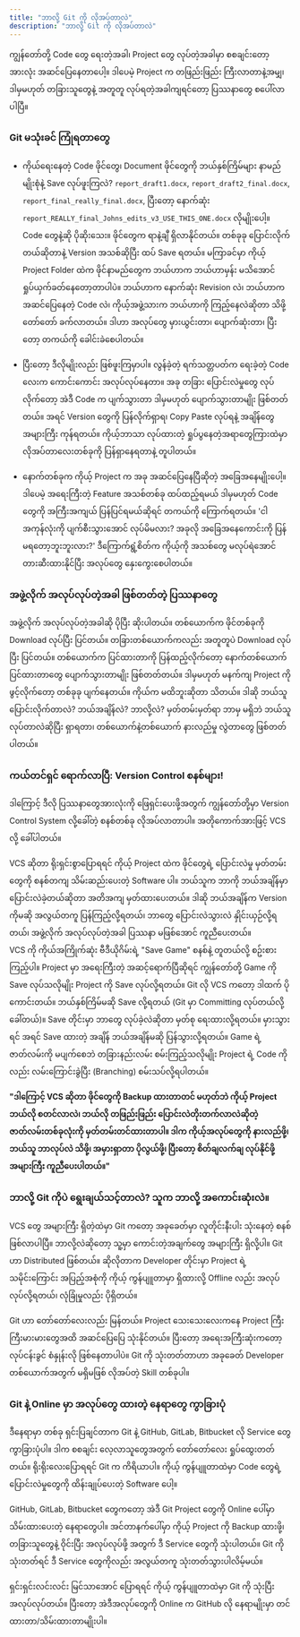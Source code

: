 ```yaml
---
title: "ဘာလို့ Git ကို လိုအပ်တာလဲ"
description: "ဘာလို့ Git ကို လိုအပ်တာလဲ"
---
```



ကျွန်တော်တို့ Code တွေ ရေးတဲ့အခါ၊ Project တွေ လုပ်တဲ့အခါမှာ စစချင်းတော့ အားလုံး အဆင်ပြေနေတာပေါ့။ ဒါပေမဲ့ Project က တဖြည်းဖြည်း ကြီးလာတာနဲ့အမျှ၊ ဒါမှမဟုတ် တခြားသူတွေနဲ့ အတူတူ လုပ်ရတဲ့အခါကျရင်တော့ ပြဿနာတွေ စပေါ်လာပါပြီ။

### Git မသုံးခင် ကြုံရတာတွေ

- ကိုယ်ရေးနေတဲ့ Code ဖိုင်တွေ၊ Document ဖိုင်တွေကို ဘယ်နှစ်ကြိမ်များ နာမည်မျိုးစုံနဲ့ Save လုပ်ဖူးကြလဲ? `report_draft1.docx`, `report_draft2_final.docx`, `report_final_really_final.docx`, ပြီးတော့ နောက်ဆုံး `report_REALLY_final_Johns_edits_v3_USE_THIS_ONE.docx` လိုမျိုးပေါ့။ Code တွေနဲ့ဆို ပိုဆိုးသေး။ ဖိုင်တွေက ရာနဲ့ချီ ရှိလာနိုင်တယ်။ တစ်ခုခု ပြောင်းလိုက်တယ်ဆိုတာနဲ့ Version အသစ်ဆိုပြီး ထပ် Save ရတယ်။ မကြာခင်မှာ ကိုယ့် Project Folder ထဲက ဖိုင်နာမည်တွေက ဘယ်ဟာက ဘယ်ဟာမှန်း မသိအောင် ရှုပ်ယှက်ခတ်နေတော့တာပါပဲ။ ဘယ်ဟာက နောက်ဆုံး Revision လဲ၊ ဘယ်ဟာက အဆင်ပြေနေတဲ့ Code လဲ၊ ကိုယ့်အဖွဲ့သားက ဘယ်ဟာကို ကြည့်နေလဲဆိုတာ သိဖို့ တော်တော် ခက်လာတယ်။ ဒါဟာ အလုပ်တွေ မှားယွင်းတာ၊ ပျောက်ဆုံးတာ၊ ပြီးတော့ တကယ်ကို ခေါင်းခဲစေပါတယ်။

<ContentImage imgSrc={confusing} altText="confusing with file names" />

- ပြီးတော့ ဒီလိုမျိုးလည်း ဖြစ်ဖူးကြမှာပါ။ လွန်ခဲ့တဲ့ ရက်သတ္တပတ်က ရေးခဲ့တဲ့ Code လေးက ကောင်းကောင်း အလုပ်လုပ်နေတာ။ အခု တခြား ပြောင်းလဲမှုတွေ လုပ်လိုက်တော့ အဲဒီ Code က ပျက်သွားတာ ဒါမှမဟုတ် ပျောက်သွားတာမျိုး ဖြစ်တတ်တယ်။ အရင် Version တွေကို ပြန်လိုက်ရှာရ၊ Copy Paste လုပ်ရနဲ့ အချိန်တွေ အများကြီး ကုန်ရတယ်။ ကိုယ့်ဘာသာ လုပ်ထားတဲ့ ရှုပ်ပွနေတဲ့အရာတွေကြားထဲမှာ လိုအပ်တာလေးတစ်ခုကို ပြန်ရှာနေရတာနဲ့ တူပါတယ်။

- နောက်တစ်ခုက ကိုယ့် Project က အခု အဆင်ပြေနေပြီဆိုတဲ့ အခြေအနေမျိုးပေါ့။ ဒါပေမဲ့ အရေးကြီးတဲ့ Feature အသစ်တစ်ခု ထပ်ထည့်ရမယ် ဒါမှမဟုတ် Code တွေကို အကြီးအကျယ် ပြန်ပြင်ရမယ်ဆိုရင် တကယ်ကို ကြောက်ရတယ်။ 'ငါ အကုန်လုံးကို ပျက်စီးသွားအောင် လုပ်မိမလား? အခုလို အခြေအနေကောင်းကို ပြန်မရတော့ဘူးဘူးလား?' ဒီကြောက်ရွံ့စိတ်က ကိုယ့်ကို အသစ်တွေ မလုပ်ရဲအောင် တားဆီးထားနိုင်ပြီး အလုပ်တွေ နှေးကွေးစေပါတယ်။

### အဖွဲ့လိုက် အလုပ်လုပ်တဲ့အခါ ဖြစ်တတ်တဲ့ ပြဿနာတွေ

အဖွဲ့လိုက် အလုပ်လုပ်တဲ့အခါဆို ပိုပြီး ဆိုးပါတယ်။ တစ်ယောက်က ဖိုင်တစ်ခုကို Download လုပ်ပြီး ပြင်တယ်။ တခြားတစ်ယောက်ကလည်း အတူတူပဲ Download လုပ်ပြီး ပြင်တယ်။ တစ်ယောက်က ပြင်ထားတာကို ပြန်ထည့်လိုက်တော့ နောက်တစ်ယောက် ပြင်ထားတာတွေ ပျောက်သွားတာမျိုး ဖြစ်တတ်တယ်။ ဒါမှမဟုတ် မနက်ကျ Project ကို ဖွင့်လိုက်တော့ တစ်ခုခု ပျက်နေတယ်။ ကိုယ်က မထိဘူးဆိုတာ သိတယ်။ ဒါဆို ဘယ်သူ ပြောင်းလိုက်တာလဲ? ဘယ်အချိန်လဲ? ဘာလို့လဲ? မှတ်တမ်းမှတ်ရာ ဘာမှ မရှိဘဲ ဘယ်သူလုပ်တာလဲဆိုပြီး ရှာရတာ၊ တစ်ယောက်နဲ့တစ်ယောက် နားလည်မှု လွဲတာတွေ ဖြစ်တတ်ပါတယ်။

### ကယ်တင်ရှင် ရောက်လာပြီ: Version Control စနစ်များ!

ဒါကြောင့် ဒီလို ပြဿနာတွေအားလုံးကို ဖြေရှင်းပေးဖို့အတွက် ကျွန်တော်တို့မှာ Version Control System လို့ခေါ်တဲ့ စနစ်တစ်ခု လိုအပ်လာတာပါ။ အတိုကောက်အားဖြင့် VCS လို့ ခေါ်ပါတယ်။

<Aside title="မှတ်ချက်">
  VCS ဆိုတာ ရိုးရှင်းစွာပြောရရင် ကိုယ့် Project ထဲက ဖိုင်တွေရဲ့ ပြောင်းလဲမှု
  မှတ်တမ်းတွေကို စနစ်တကျ သိမ်းဆည်းပေးတဲ့ Software ပါ။ ဘယ်သူက ဘာကို ဘယ်အချိန်မှာ
  ပြောင်းလဲခဲ့တယ်ဆိုတာ အတိအကျ မှတ်ထားပေးတယ်။ ဒါဆို ဘယ်အချိန်က Version ကိုမဆို
  အလွယ်တကူ ပြန်ကြည့်လို့ရတယ်၊ ဘာတွေ ပြောင်းလဲသွားလဲ နှိုင်းယှဉ်လို့ရတယ်၊
  အဖွဲ့လိုက် အလုပ်လုပ်တဲ့အခါ ပြဿနာ မဖြစ်အောင် ကူညီပေးတယ်။
</Aside>
VCS ကို ကိုယ်အကြိုက်ဆုံး ဗီဒီယိုဂိမ်းရဲ့ "Save Game" စနစ်နဲ့ တူတယ်လို့ စဥ်းစားကြည့်ပါ။
Project မှာ အရေးကြီးတဲ့ အဆင့်ရောက်ပြီဆိုရင် ကျွန်တော်တို့ Game ကို Save လုပ်သလိုမျိုး
Project ကို Save လုပ်လို့ရတယ်။ Git လို VCS ကတော့ ဒါထက် ပိုကောင်းတယ်။ ဘယ်နှစ်ကြိမ်မဆို
Save လို့ရတယ် (Git မှာ Committing လုပ်တယ်လို့ ခေါ်တယ်)။ Save တိုင်းမှာ ဘာတွေ လုပ်ခဲ့လဲဆိုတာ
မှတ်စု ရေးထားလို့ရတယ်။ မှားသွားရင် အရင် Save ထားတဲ့ အချိန် ဘယ်အချိန်မဆို ပြန်သွားလို့ရတယ်။
Game ရဲ့ ဇာတ်လမ်းကို မပျက်စေဘဲ တခြားနည်းလမ်း စမ်းကြည့်သလိုမျိုး Project ရဲ့ Code
ကိုလည်း လမ်းကြောင်းခွဲပြီး (Branching) စမ်းသပ်လို့ရပါတယ်။

**"ဒါကြောင့် VCS ဆိုတာ ဖိုင်တွေကို Backup ထားတာတင် မဟုတ်ဘဲ ကိုယ့် Project ဘယ်လို စတင်လာလဲ၊ ဘယ်လို တဖြည်းဖြည်း ပြောင်းလဲတိုးတက်လာလဲဆိုတဲ့ ဇာတ်လမ်းတစ်ခုလုံးကို မှတ်တမ်းတင်ထားတာပါ။ ဒါက ကိုယ့်အလုပ်တွေကို နားလည်ဖို့၊ ဘယ်သူ ဘာလုပ်လဲ သိဖို့၊ အမှားရှာတာ ပိုလွယ်ဖို့၊ ပြီးတော့ စိတ်ချလက်ချ လုပ်နိုင်ဖို့ အများကြီး ကူညီပေးပါတယ်။"**

### ဘာလို့ Git ကိုပဲ ရွေးချယ်သင့်တာလဲ? သူက ဘာလို့ အကောင်းဆုံးလဲ။

VCS တွေ အများကြီး ရှိတဲ့ထဲမှာ Git ကတော့ အခုခေတ်မှာ လူတိုင်းနီးပါး သုံးနေတဲ့ စနစ် ဖြစ်လာပါပြီ။ ဘာလို့လဲဆိုတော့ သူ့မှာ ကောင်းတဲ့အချက်တွေ အများကြီး ရှိလို့ပါ။ Git ဟာ Distributed ဖြစ်တယ်။ ဆိုလိုတာက Developer တိုင်းမှာ Project ရဲ့ သမိုင်းကြောင်း အပြည့်အစုံကို ကိုယ့် ကွန်ပျူတာမှာ ရှိထားလို့ Offline လည်း အလုပ်လုပ်လို့ရတယ်၊ လုံခြုံမှုလည်း ပိုရှိတယ်။

<ContentImage imgSrc={gitConnect} altText="Git connect" />

Git ဟာ တော်တော်လေးလည်း မြန်တယ်။ Project သေးသေးလေးကနေ Project ကြီးကြီးမားမားတွေအထိ အဆင်ပြေပြေ သုံးနိုင်တယ်။ ပြီးတော့ အရေးအကြီးဆုံးကတော့ လုပ်ငန်းခွင် စံနှုန်းလို ဖြစ်နေတာပါပဲ။ Git ကို သုံးတတ်တာဟာ အခုခေတ် Developer တစ်ယောက်အတွက် မရှိမဖြစ် လိုအပ်တဲ့ Skill တစ်ခုပါ။

### Git နဲ့ Online မှာ အလုပ်တွေ ထားတဲ့ နေရာတွေ ကွာခြားပုံ

ဒီနေရာမှာ တစ်ခု ရှင်းပြချင်တာက Git နဲ့ GitHub, GitLab, Bitbucket လို Service တွေ ကွာခြားပုံပါ။ ဒါက စစချင်း လေ့လာသူတွေအတွက် တော်တော်လေး ရှုပ်ထွေးတတ်တယ်။ ရိုးရိုးလေးပြောရရင် Git က ကိရိယာပါ။ ကိုယ့် ကွန်ပျူတာထဲမှာ Code တွေရဲ့ ပြောင်းလဲမှုတွေကို ထိန်းချုပ်ပေးတဲ့ Software ပေါ့။

<ContentImage imgSrc={gitAndOthers} altText="Git & GitHub" />

<Aside title="မှတ်ချက်">
  GitHub, GitLab, Bitbucket တွေကတော့ အဲဒီ Git Project တွေကို Online ပေါ်မှာ
  သိမ်းထားပေးတဲ့ နေရာတွေပါ။ အင်တာနက်ပေါ်မှာ ကိုယ့် Project ကို Backup ထားဖို့၊
  တခြားသူတွေနဲ့ ဝိုင်းပြီး အလုပ်လုပ်ဖို့ အတွက် ဒီ Service တွေကို သုံးပါတယ်။ Git
  ကို သုံးတတ်ရင် ဒီ Service တွေကိုလည်း အလွယ်တကူ သုံးတတ်သွားပါလိမ့်မယ်။
</Aside>

ရှင်းရှင်းလင်းလင်း မြင်သာအောင် ပြောရရင် ကိုယ့် ကွန်ပျူတာထဲမှာ Git ကို သုံးပြီး အလုပ်လုပ်တယ်။
ပြီးတော့ အဲဒီအလုပ်တွေကို Online က GitHub လို နေရာမျိုးမှာ တင်ထားတာ/သိမ်းထားတာမျိုးပါ။
